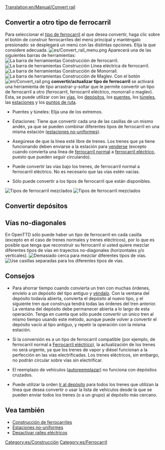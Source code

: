 [[Translation:en/Manual/Convert rail]]
{{es/Tutorial}}
==Convertir a otro tipo de ferrocarril==
Para seleccionar el [[es/Manual/Tipos de ferrocarril|tipo de ferrocarril]] al que desea convertir, haga clic sobre el botón de construir ferrocarriles del menú principal y manténgalo presionado: se desplegará un menú con las distintas opciones. Elija la que considere adecuada. 
[[File:es/Convert rail menu.png|none]]
Aparecerá una de las siguientes barras de herramientas:
[[File:es/Railroad Construction.png|none|frame|La [[es/Manual/Construcción de ferrocarriles#Barra de herramientas Construcción de ferrocarril|barra de herramientas Construcción de ferrocarril]].]]
[[File:es/Electrified Railway Construction.png|none|frame|La barra de herramientas Construcción Línea eléctrica de ferrocarril.]]
[[File:es/Monorail Construction.png|none|frame|La barra de herramientas Construcción de Monorraíl.]]
[[File:es/Maglev Construction.png|none|frame|La barra de herramientas Construcción de Maglev.]]
Con el botón [[File:en/Convert rail.png]] '''convertir/actualizar tipo de ferrocarril''' se activará una herramienta de tipo arrastrar-y-soltar que le permite convertir un tipo de ferrocarril a otro (ferrocarril, ferrocarril eléctrico, monorraíl o maglev). Esta, se puede utilizar con las [[es/Manual/Construir vías|vías]], los [[es/Manual/Construir depósitos de trenes|depósitos]], los [[es/puentes|puentes]], los [[es/Manual/Túneles|túneles]], las [[es/Manual/Estaciones|estaciones]] y los [[es/Manual/Puntos de ruta|puntos de ruta]].

* Puentes y túneles: Elija una de los extremos.

* Estaciones: Tiene que convertir cada una de las casillas de un mismo andén, ya que se pueden combinar diferentes tipos de ferrocarril en una misma estación ([[es/Archive/Manual/Settings/Estaciones no-uniformes|estaciones no-uniformes]]).

* Asegúrese de que la línea esté libre de trenes. Los trenes que ya tiene funcionando deben enviarse a la estación para [[es/vender un tren entero|venderse]] (excepto cuando convierta una línea de [[es/Manual/Ferrocarril|ferrocarril normal]] a [[es/Manual/Ferrocarril eléctrico|ferrocarril eléctrico]], puesto que pueden seguir circulando).

* Puede convertir las vías bajo los trenes, de ferrocarril normal a ferrocarril eléctrico. No es necesario que las vías estén vacías.

* Sólo puede convertir a los tipos de ferrocarril que están disponibles.
[[File:en/Convert station.png|left|frame|Tipos de ferrocarril mezclados]]
[[File:en/Convert rail tunnel.png|none|frame|Tipos de ferrocarril mezclados]]

==Convertir depósitos==
{{es/Nota|Sólo los [[es/Manual/Depósitos|depósitos]] vacíos se pueden convertir (a no ser que el tipo de ferrocarril sea compatible)}}

==Vías no-diagonales==
En OpenTTD sólo puede haber un tipo de ferrocarril en cada casilla (excepto en el caso de trenes normales y trenes eléctricos), por lo que es posible que tenga que reconstruir su ferrocarril si usted quiere mezclar diferentes tipos de vías en trayectos no-diagonales (horizontales y/o verticales).
[[File:en/Convert rail close.png|left|frame|Demasiado cerca para mezclar diferentes tipos de vías.]]
[[File:en/Convert rail good.png|none|frame|Use casillas separadas para los diferentes tipos de vías.]] 

==Consejos==
* Para ahorrar tiempo cuando convierta un tren con muchas órdenes, envíelo a un depósito del tipo antiguo y [[es/Vender un tren entero|véndalo]]. Con la ventana del depósito todavía abierta, convierta el depósito al nuevo tipo, y el siguiente tren que construya tendrá todas las órdenes del tren anterior. La ventana del depósito debe permanecer abierta a lo largo de esta operación. Tenga en cuenta que sólo puede convertir un único tren al mismo tiempo usando este método, aunque puede volver a convertir el depósito vacío al tipo antiguo, y repetir la operación con la misma estación.

* Si la conversión es a un tipo de ferrocarril compatible (por ejemplo, de ferrocarril normal a [[es/Manual/Ferrocarril eléctrico|Ferrocarril eléctrico]]), la actualización de los trenes no serà urgente, ya que los trenes de vapor y diésel funcionan a la perfección en las vías electrificadas. Los trenes eléctricos, sin embargo, no podrán circular sobre vías sin electrificar.

* El reemplazo de vehículos ([[es/Manual/Reemplazar vehículos#Autoreemplazar|autoreemplazar]]) no funciona con depósitos cruzados.

* Puede utilizar la orden [[es/Manual/Órdenes#Ir a|Ir al depósito]] para todos los trenes que utilizan la línea que desea convertir o usar la lista de vehículos desde la que se pueden enviar todos los trenes (o a un grupo) al depósito más cercano.

==Vea también==
*[[es/Manual/Construcción de ferrocarriles|Construcción de ferrocarriles]]
*[[es/Archive/Manual/Settings/Estaciones no-uniformes|Estaciones no-uniformes]]
*[[es/Archive/Manual/Settings/Opciones avanzadas/Vehículos#Desactivar raíles eléctricos|Desactivar raíles eléctricos]]

[[Category:es/Construcción]]
[[Category:es/Ferrocarril]]